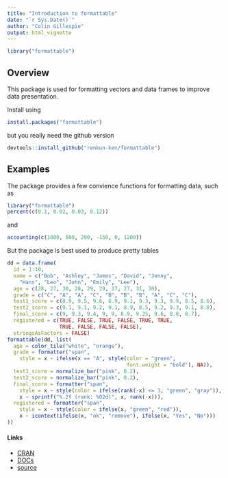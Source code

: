 ```yaml
---
title: "Introduction to formattable"
date: "`r Sys.Date()`"
author: "Colin Gillespie"
output: html_vignette   
---
```

<!--
%\VignetteEngine{knitr::rmarkdown}
%\VignetteIndexEntry{Introduction to formattable}
-->
  
```r
library("formattable")
```

## Overview
  
This package is used for formatting vectors and data frames to improve data presentation.

Install using

```r
install.packages("formattable")
```
but you really need the github version
```r
devtools::install_github("renkun-ken/formattable")
```

## Examples

The package provides a few convience functions for formatting data, such as
```r
library("formattable")
percent(c(0.1, 0.02, 0.03, 0.12))
```
and 
```r
accounting(c(1000, 500, 200, -150, 0, 1200))
```
But the package is best used to produce pretty tables

```r
dd = data.frame(
  id = 1:10,
  name = c("Bob", "Ashley", "James", "David", "Jenny",
    "Hans", "Leo", "John", "Emily", "Lee"),
  age = c(28, 27, 30, 28, 29, 29, 27, 27, 31, 30),
  grade = c("C", "A", "A", "C", "B", "B", "B", "A", "C", "C"),
  test1_score = c(8.9, 9.5, 9.6, 8.9, 9.1, 9.3, 9.3, 9.9, 8.5, 8.6),
  test2_score = c(9.1, 9.1, 9.2, 9.1, 8.9, 8.5, 9.2, 9.3, 9.1, 8.8),
  final_score = c(9, 9.3, 9.4, 9, 9, 8.9, 9.25, 9.6, 8.8, 8.7),
  registered = c(TRUE, FALSE, TRUE, FALSE, TRUE, TRUE,
                 TRUE, FALSE, FALSE, FALSE),
  stringsAsFactors = FALSE)
formattable(dd, list(
  age = color_tile("white", "orange"),
  grade = formatter("span",
    style = x ~ ifelse(x == "A", style(color = "green",
                                       font.weight = "bold"), NA)),
  test1_score = normalize_bar("pink", 0.2),
  test2_score = normalize_bar("pink", 0.2),
  final_score = formatter("span",
    style = x ~ style(color = ifelse(rank(-x) <= 3, "green", "gray")),
    x ~ sprintf("%.2f (rank: %02d)", x, rank(-x))),
  registered = formatter("span",
    style = x ~ style(color = ifelse(x, "green", "red")),
    x ~ icontext(ifelse(x, "ok", "remove"), ifelse(x, "Yes", "No")))
))
```

#### Links

  * [CRAN](https://cran.rstudio.com/web/packages/formattable/)
  * [DOCs](http://renkun.me/formattable/)
  * [source](https://github.com/renkun-ken/formattable)
